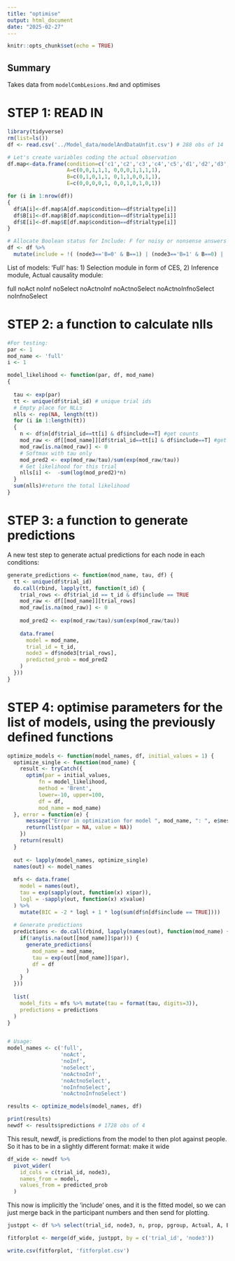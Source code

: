 ```yaml
---
title: "optimise"
output: html_document
date: "2025-02-27"
---
```


```r
knitr::opts_chunk$set(echo = TRUE)
```

## Summary

Takes data from `modelCombLesions.Rmd` and optimises

# STEP 1: READ IN 

```r
library(tidyverse)
rm(list=ls())
df <- read.csv('../Model_data/modelAndDataUnfit.csv') # 288 obs of 14

# Let's create variables coding the actual observation
df.map<-data.frame(condition=c('c1','c2','c3','c4','c5','d1','d2','d3','d4','d5','d6','d7'),
                   A=c(0,0,1,1,1, 0,0,0,1,1,1,1),
                   B=c(0,1,0,1,1, 0,1,1,0,0,1,1),
                   E=c(0,0,0,0,1, 0,0,1,0,1,0,1))

for (i in 1:nrow(df))
{
  df$A[i]<-df.map$A[df.map$condition==df$trialtype[i]]
  df$B[i]<-df.map$B[df.map$condition==df$trialtype[i]]
  df$E[i]<-df.map$E[df.map$condition==df$trialtype[i]]
}

# Allocate Boolean status for Include: F for noisy or nonsense answers (e.g. answering A=0 when they can see A=1). This is only for the cogsci paper, to handle 1.4% of data. later we handle it with a noise parameter epsilon
df <- df %>% 
  mutate(include = !( (node3=='B=0' & B==1) | (node3=='B=1' & B==0) | (node3=='A=0' & A==1) | (node3=='A=1' & A==0)))

```

List of models: 'Full' has: 1) Selection module in form of CES, 2) Inference module, Actual causality module:

full
noAct
noInf
noSelect
noActnoInf
noActnoSelect
noActnoInfnoSelect
noInfnoSelect


# STEP 2: a function to calculate nlls

```r
#For testing:
par <- 1
mod_name <- 'full'
i <- 1

model_likelihood <- function(par, df, mod_name)
{
  
  tau <- exp(par) 
  tt <- unique(df$trial_id) # unique trial ids
  # Empty place for NLLs
  nlls <- rep(NA, length(tt)) 
  for (i in 1:length(tt))
  {
    n <- df$n[df$trial_id==tt[i] & df$include==T] #get counts
    mod_raw <- df[[mod_name]][df$trial_id==tt[i] & df$include==T] #get model predictions
    mod_raw[is.na(mod_raw)] <- 0 
    # Softmax with tau only
    mod_pred2 <- exp(mod_raw/tau)/sum(exp(mod_raw/tau)) 
    # Get likelihood for this trial
    nlls[i] <-  -sum(log(mod_pred2)*n) 
  }
  sum(nlls)#return the total likelihood
}
```

# STEP 3: a function to generate predictions

A new test step to generate actual predictions for each node in each conditions:

```r
generate_predictions <- function(mod_name, tau, df) {
  tt <- unique(df$trial_id)
  do.call(rbind, lapply(tt, function(t_id) {
    trial_rows <- df$trial_id == t_id & df$include == TRUE
    mod_raw <- df[[mod_name]][trial_rows]
    mod_raw[is.na(mod_raw)] <- 0
    
    mod_pred2 <- exp(mod_raw/tau)/sum(exp(mod_raw/tau))
    
    data.frame(
      model = mod_name,
      trial_id = t_id,
      node3 = df$node3[trial_rows],
      predicted_prob = mod_pred2
    )
  }))
}
```


# STEP 4: optimise parameters for the list of models, using the previously defined functions

```r

optimize_models <- function(model_names, df, initial_values = 1) { 
  optimize_single <- function(mod_name) {
    result <- tryCatch({
      optim(par = initial_values, 
          fn = model_likelihood, 
          method = 'Brent', 
          lower=-10, upper=100,
          df = df, 
          mod_name = mod_name)
  }, error = function(e) {
      message("Error in optimization for model ", mod_name, ": ", e$message)
      return(list(par = NA, value = NA))
    })
    return(result)
  }
  
  out <- lapply(model_names, optimize_single)
  names(out) <- model_names
  
  mfs <- data.frame(
    model = names(out),
    tau = exp(sapply(out, function(x) x$par)),
    logl = -sapply(out, function(x) x$value)
  ) %>%
    mutate(BIC = -2 * logl + 1 * log(sum(df$n[df$include == TRUE]))) 
  
  # Generate predictions 
  predictions <- do.call(rbind, lapply(names(out), function(mod_name) {
    if(!any(is.na(out[[mod_name]]$par))) {
      generate_predictions(
        mod_name = mod_name,
        tau = exp(out[[mod_name]]$par),
        df = df
      )
    }
  }))
  
  list(
    model_fits = mfs %>% mutate(tau = format(tau, digits=3)),
    predictions = predictions
  )
}


# Usage:
model_names <- c('full', 
                 'noAct', 
                 'noInf', 
                 'noSelect', 
                 'noActnoInf', 
                 'noActnoSelect', 
                 'noInfnoSelect', 
                 'noActnoInfnoSelect')  

results <- optimize_models(model_names, df)

print(results)
newdf <- results$predictions # 1728 obs of 4
```


This result, newdf, is predictions from the model to then plot against people. So it has to be in a slightly different format: make it wide

```r
df_wide <- newdf %>%
  pivot_wider(
    id_cols = c(trial_id, node3),
    names_from = model,
    values_from = predicted_prob
  )

```

This now is implicitly the 'include' ones, and it is the fitted model, so we can just merge back in the participant numbers and then send for plotting.

```r
justppt <- df %>% select(trial_id, node3, n, prop, pgroup, Actual, A, B, E, include)

fitforplot <- merge(df_wide, justppt, by = c('trial_id', 'node3'))
```

```r
write.csv(fitforplot, 'fitforplot.csv')  
```
